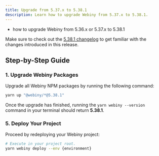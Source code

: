 ```yaml
---
title: Upgrade from 5.37.x to 5.38.1
description: Learn how to upgrade Webiny from 5.37.x to 5.38.1.
---
```



<Alert type="success" title="What you’ll learn">

- how to upgrade Webiny from 5.36.x or 5.37.x to 5.38.1

</Alert>

<Alert type="info">

Make sure to check out the [5.38.1 changelog](./changelog) to get familiar with the changes introduced in this
release.

</Alert>

## Step-by-Step Guide

### 1. Upgrade Webiny Packages

Upgrade all Webiny NPM packages by running the following command:

```bash
yarn up "@webiny/*@5.38.1"
```

Once the upgrade has finished, running the `yarn webiny --version` command in your terminal should return **5.38.1**.

### 5. Deploy Your Project

Proceed by redeploying your Webiny project:

```bash
# Execute in your project root.
yarn webiny deploy --env {environment}
```

<AdditionalNotes />
